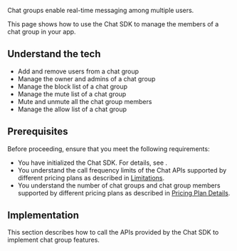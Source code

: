 
Chat groups enable real-time messaging among multiple users.

This page shows how to use the Chat SDK to manage the members of a chat group in your app.


## Understand the tech

<Understand />

- Add and remove users from a chat group
- Manage the owner and admins of a chat group
- Manage the block list of a chat group
- Manage the mute list of a chat group
- Mute and unmute all the chat group members
- Manage the allow list of a chat group


## Prerequisites

Before proceeding, ensure that you meet the following requirements:

- You have initialized the Chat SDK. For details, see <Link to="/agora-chat/get-started/get-started-sdk"><Vg k="GET_STARTED"/></Link>.
- You understand the call frequency limits of the Chat APIs supported by different pricing plans as described in [Limitations](/agora-chat/reference/limitations).
- You understand the number of chat groups and chat group members supported by different pricing plans as described in [Pricing Plan Details](/agora-chat/reference/pricing-plan-details).


## Implementation

This section describes how to call the APIs provided by the Chat SDK to implement chat group features.

<ProjectImplement />